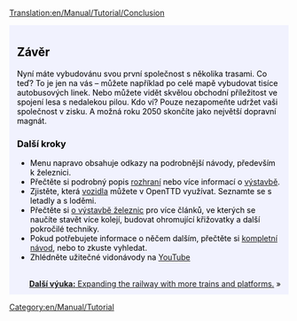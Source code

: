 [[Translation:en/Manual/Tutorial/Conclusion]]
{{cs/Překlad|origin= Tutorial/Conclusion
|from  = en
|to    = cs
|Percentage = 90
}}


{{en/Manual/Tutorial/Tabs|5|5
|cs/Manual/Tutorial/Main Page|1. Začínáme
|cs/Manual/Tutorial/Autobusy|2. Autobusy
|cs/Manual/Tutorial/Vlaky|3. Vlaky
|cs/Manual/Tutorial/Letadla|4. Letadla
|cs/Manual/Tutorial/Závěr|5. Závěr}}
<div style="padding:.5em 1em 1em 1em; border-top:none; background-color:#f1f2fe; color:#000;">
{{cs/Manual/Cvičení}}
== Závěr ==
Nyní máte vybudovánu svou první společnost s několika trasami. Co teď? To je jen na vás – můžete například po celé mapě vybudovat tisíce autobusových linek. Nebo můžete vidět skvělou obchodní příležitost ve spojení lesa s nedalekou pilou. Kdo ví? Pouze nezapomeňte udržet vaši společnost v zisku. A možná roku 2050 skončíte jako největší dopravní magnát.

=== Další kroky ===
* Menu napravo obsahuje odkazy na podrobnější návody, především k železnici.
* Přečtěte si podrobný popis [[cs/Herní rozhraní|rozhraní]] nebo více informací o [[cs/Výstaba|výstavbě]].
* Zjistěte, která [[cs/Vozidla|vozidla]] můžete v OpenTTD využívat. Seznamte se s letadly a s loděmi.
* Přečtěte si [[cs/Staba železnice|o výstavbě železnic]] pro více článků, ve kterých se naučíte stavět více kolejí, budovat ohromující křižovatky a další pokročilé techniky.
* Pokud potřebujete informace o něčem dalším, přečtěte si [[cs/Manual/Main Page|kompletní návod]], nebo to zkuste vyhledat.
* Zhlédněte užitečné vidonávody na [http://www.youtube.com/watch?v=KAriYewKvj8&feature=PlayList&p=C168C0CB0588B9A0&index=0&playnext=1 YouTube]

<br style="clear:both;">
<span style="float: right">[[en/Manual/Tutorial/Two Platforms|'''Další výuka:''' Expanding the railway with more trains and platforms.]] &raquo;</span>
</div>
[[Category:en/Manual/Tutorial]]